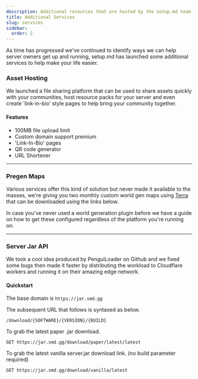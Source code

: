 ```yaml
---
description: Additional resources that are hosted by the setup.md team.
title: Additional Services
slug: services
sidebar:
  order: 2
---
```



As time has progressed we've continued to identify ways we can help server owners get up and running, setup.md has launched some additional services to help make your life easier.

### Asset Hosting

We launched a file sharing platform that can be used to share assets quickly with your communities, host resource packs for your server and even create 'link-in-bio' style pages to help bring your community together.

#### Features

<ul class="pl-5 list-disc">
    <li>100MB file upload limit</li>
    <li>Custom domain support <MainStatusPill info>premium</MainStatusPill></li>
    <li>'Link-In-Bio' pages</li>
    <li>QR code generator</li>
    <li>URL Shortener</li>
</ul>

<CardGrid>
  <LinkCard title="Dashboard" href="https://thot.cc/dashboard" />
  <LinkCard title="Guide" href="/t/textures" />
</CardGrid>

* * *

### Pregen Maps

Various services offer this kind of solution but never made it available to the masses, we're giving you two monthly custom world gen maps using [Terra](https://modrinth.com/plugin/terra) that can be downloaded using the links below.

<CardGrid>
 <LinkCard title="5K x 5K Map 1" href="https://smd.gg/map1" />
 <LinkCard title="5K x 5K Map 2" href="https://smd.gg/map2" />
</CardGrid>
<LinkCard
  title="Discord - 15K x 15K Map"
  description="Become a Github sponsor and join our Discord to claim the 15K x 15K map."
  href="https://smd.gg/discord"
/>

In case you've never used a world generation plugin before we have a guide on how to get these configured regardless of the platform you're running on.

<LinkCard
  title="Minecraft - Configure a Terra world"
  description="Configure a Terra world gen world for use in both Single and Multiplayer environments."
  href="/guides/terra"
/>

* * *

### Server Jar API

We took a cool idea produced by PenguiLoader on Github and we fixed some bugs then made it faster by distributing the workload to Cloudflare workers and running it on their amazing edge network.

#### Quickstart

The base domain is `https://jar.smd.gg`

The subsequent URL that follows is syntaxed as below.

`/download/{SOFTWARE}/{VERSION}/{BUILD}`

To grab the latest paper .jar download.

`GET https://jar.smd.gg/download/paper/latest/latest`

To grab the latest vanilla server.jar download link. (no build parameter required)

`GET https://jar.smd.gg/download/vanilla/latest`

<CardGrid>
  <LinkCard title="PenguiLoader/MC-SRV-DL-API" href="https://github.com/PenguiLoader/MC-SRV-DL-API" />
  <LinkCard title="setupmd/mc-jar-api" href="https://github.com/setupmd/mc-jar-api" />
</CardGrid>
